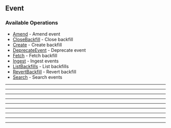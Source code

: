 
## Event

### Available Operations

* [Amend](/resources/event/amend) - Amend event
* [CloseBackfill](/resources/event/close_backfill) - Close backfill
* [Create](/resources/event/create) - Create backfill
* [DeprecateEvent](/resources/event/deprecate_event) - Deprecate event
* [Fetch](/resources/event/fetch) - Fetch backfill
* [Ingest](/resources/event/ingest) - Ingest events
* [ListBackfills](/resources/event/list_backfills) - List backfills
* [RevertBackfill](/resources/event/revert_backfill) - Revert backfill
* [Search](/resources/event/search) - Search events

---
<Amend />

---
<CloseBackfill />

---
<Create />

---
<DeprecateEvent />

---
<Fetch />

---
<Ingest />

---
<ListBackfills />

---
<RevertBackfill />

---
<Search />
